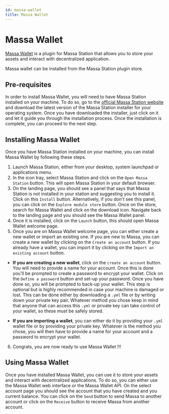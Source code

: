 ```yaml
---
id: massa-wallet
title: Massa Wallet
---
```


# Massa Wallet

[Massa Wallet](https://github.com/massalabs/station-massa-wallet) is a plugin for Massa Station that allows you to
store your assets and interact with decentralized application.

Massa wallet can be installed from the Massa Station plugin store.

## Pre-requisites
In order to install Massa Wallet, you will need to have Massa Station installed on your machine. To do so, go to the [official Massa Station website](https://station.massa.net/) and download the latest version of the Massa Station installer for your operating system. Once you have downloaded the installer, just click on it and let it guide you through the installation process. Once the installation is complete, you can proceed to the next step.

## Installing Massa Wallet
Once you have Massa Station installed on your machine, you can install Massa Wallet by following these steps.
1. Launch Massa Station, either from your desktop, system launchpad or applications menu.
2. In the icon tray, select Massa Station and click on the `Open Massa Station` button. This will open Massa Station in your default browser.
3. On the landing page, you should see a panel that says that Massa Station is not installed in your station and suggesting you to install it. Click on this `Install` button. Alternatively, if you don't see this panel, you can click on the `Explore module store` button. Once on the store, search for Massa Wallet and click on the download icon. Navigate back to the landing page and you should see the Massa Wallet panel.
4. Once it is installed, click on the `Launch` button, this should open Massa Wallet welcome page. 
5. Once you are on Massa Wallet welcome page, you can either create a new wallet or import an existing one. If you are new to Massa, you can create a new wallet by clicking on the `Create an account` button. If you already have a wallet, you can import it by clicking on the `Import an existing account` button. 

* **If you are creating a new wallet**, click on the `create an account` button. You will need to provide a name for your account. Once this is done you'll be prompted to create a password to encrypt your wallet. Click on the `Define a password` button and set-up your password. Once you have done so, you will be prompted to back-up your wallet. This step is optional but is highly recommended in case your machine is damaged or lost. This can be done either by downloading a `.yml` file or by writing down your private key pair. Whatever method you chose keep in mind that anyone that can access this `.yml` or private key can take control of your wallet, so these must be safely stored.

* **If you are importing a wallet**, you can either do it by providing your `.yml` wallet file or by providing your private key. Whatever is the method you chose, you will then have to provide a name for your account and a password to encrypt your wallet. 

6. Congrats, you are now ready to use Massa Wallet !!!
## Using Massa Wallet
Once you have installed Massa Wallet, you can use it to store your assets and interact with decentralized applications. To do so, you can either use the Massa Wallet web interface or the Massa Wallet API.
On the select account page you should see the account that you have created and you current balance. You can click on the `Send` button to send Massa to another account or click on the `Receive` button to receive Massa from another account.


